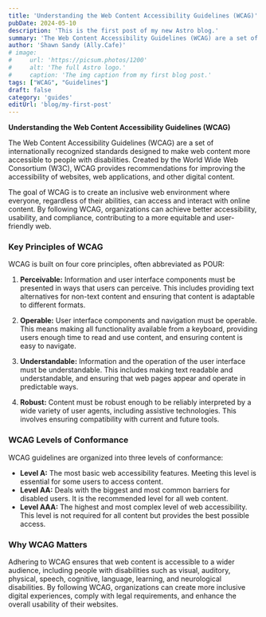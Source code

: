 ```yaml
---
title: 'Understanding the Web Content Accessibility Guidelines (WCAG)'
pubDate: 2024-05-10
description: 'This is the first post of my new Astro blog.'
summary: 'The Web Content Accessibility Guidelines (WCAG) are a set of internationally recognized standards designed to make web content more accessible to people with disabilities. Created by the World Wide Web Consortium (W3C), WCAG provides recommendations for improving the accessibility of websites, web applications, and other digital content'
author: 'Shawn Sandy (Ally.Cafe)'
# image:
#     url: 'https://picsum.photos/1200'
#     alt: 'The full Astro logo.'
#     caption: 'The img caption from my first blog post.'
tags: ["WCAG", "Guidelines"]
draft: false
category: 'guides'
editUrl: 'blog/my-first-post'
---
```


**Understanding the Web Content Accessibility Guidelines (WCAG)**

The Web Content Accessibility Guidelines (WCAG) are a set of internationally recognized standards designed to make web content more accessible to people with disabilities. Created by the World Wide Web Consortium (W3C), WCAG provides recommendations for improving the accessibility of websites, web applications, and other digital content.

The goal of WCAG is to create an inclusive web environment where everyone, regardless of their abilities, can access and interact with online content. By following WCAG, organizations can achieve better accessibility, usability, and compliance, contributing to a more equitable and user-friendly web.

### Key Principles of WCAG

WCAG is built on four core principles, often abbreviated as POUR:

1. **Perceivable:** Information and user interface components must be presented in ways that users can perceive. This includes providing text alternatives for non-text content and ensuring that content is adaptable to different formats.
   
2. **Operable:** User interface components and navigation must be operable. This means making all functionality available from a keyboard, providing users enough time to read and use content, and ensuring content is easy to navigate.

3. **Understandable:** Information and the operation of the user interface must be understandable. This includes making text readable and understandable, and ensuring that web pages appear and operate in predictable ways.

4. **Robust:** Content must be robust enough to be reliably interpreted by a wide variety of user agents, including assistive technologies. This involves ensuring compatibility with current and future tools.

### WCAG Levels of Conformance

WCAG guidelines are organized into three levels of conformance:

- **Level A:** The most basic web accessibility features. Meeting this level is essential for some users to access content.
- **Level AA:** Deals with the biggest and most common barriers for disabled users. It is the recommended level for all web content.
- **Level AAA:** The highest and most complex level of web accessibility. This level is not required for all content but provides the best possible access.

### Why WCAG Matters

Adhering to WCAG ensures that web content is accessible to a wider audience, including people with disabilities such as visual, auditory, physical, speech, cognitive, language, learning, and neurological disabilities. By following WCAG, organizations can create more inclusive digital experiences, comply with legal requirements, and enhance the overall usability of their websites.